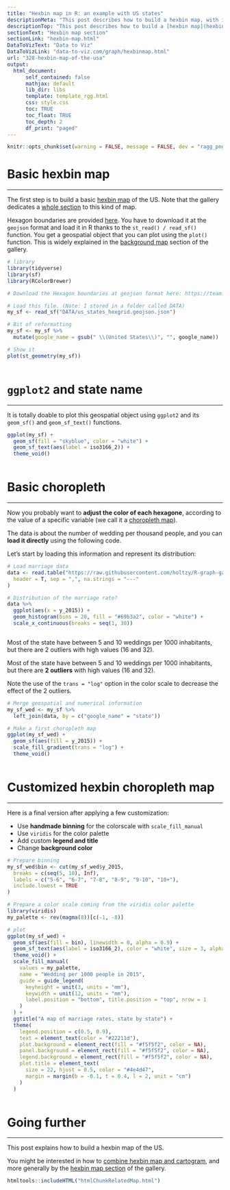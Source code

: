 ```yaml
---
title: "Hexbin map in R: an example with US states"
descriptionMeta: "This post describes how to build a hexbin map, with input data available at geojson format. It provides a step-by-step explanation and reproducible code."
descriptionTop: "This post describes how to build a [hexbin map](hexbin-map.html). It is based on a `geojson` file providing the **boundaries of US states** as hexagons."
sectionText: "Hexbin map section"
sectionLink: "hexbin-map.html"
DataToVizText: "Data to Viz"
DataToVizLink: "data-to-viz.com/graph/hexbinmap.html"
url: "328-hexbin-map-of-the-usa"
output:
  html_document:
      self_contained: false    
      mathjax: default
      lib_dir: libs
      template: template_rgg.html
      css: style.css
      toc: TRUE
      toc_float: TRUE
      toc_depth: 2
      df_print: "paged"
---
```



```r
knitr::opts_chunk$set(warning = FALSE, message = FALSE, dev = "ragg_png", dpi = 300)
```

<div class="container">




# Basic hexbin map
***

<div class = "row">

<div class = "col-md-6  col-sm-12 align-self-center">

The first step is to build a basic [hexbin map](hexbin-map.html) of the US. Note that the gallery dedicates a [whole section](hexbin-map.html) to this kind of map.

Hexagon boundaries are provided [here](https://team.carto.com/u/andrew/tables/andrew.us_states_hexgrid/public/map). You have to download it at the `geojson` format and load it in R thanks to the `st_read() / read_sf()` function. You get a geospatial object that you can plot using the `plot()` function. This is widely explained in the [background map](map.html) section of the gallery.

</div>


<div class = "col-md-6  col-sm-12">

```r
# library
library(tidyverse)
library(sf)
library(RColorBrewer)

# Download the Hexagon boundaries at geojson format here: https://team.carto.com/u/andrew/tables/andrew.us_states_hexgrid/public/map.

# Load this file. (Note: I stored in a folder called DATA)
my_sf <- read_sf("DATA/us_states_hexgrid.geojson.json")

# Bit of reformatting
my_sf <- my_sf %>%
  mutate(google_name = gsub(" \\(United States\\)", "", google_name))

# Show it
plot(st_geometry(my_sf))
```
</div>
</div>



```r
```














# `ggplot2` and state name
***

<div class = "row">

<div class = "col-md-6  col-sm-12 align-self-center">

It is totally doable to plot this geospatial object using `ggplot2` and its `geom_sf()` and `geom_sf_text()` functions.

</div>


<div class = "col-md-6  col-sm-12">

```r
ggplot(my_sf) +
  geom_sf(fill = "skyblue", color = "white") +
  geom_sf_text(aes(label = iso3166_2)) +
  theme_void()
```
</div>
</div>



```r
```










# Basic choropleth
***

<div class = "row">

<div class = "col-md-6  col-sm-12 align-self-center">

Now you probably want to **adjust the color of each hexagone**, according to the value of a specific variable (we call it a [choropleth map](chloropleth-map.html)). 

The data is about the number of wedding per thousand people, and you can **load it directly** using the following code.

Let's start by loading this information and represent its distribution:
</div>


<div class = "col-md-6  col-sm-12">

```r
# Load marriage data
data <- read.table("https://raw.githubusercontent.com/holtzy/R-graph-gallery/master/DATA/State_mariage_rate.csv",
  header = T, sep = ",", na.strings = "---"
)

# Distribution of the marriage rate?
data %>%
  ggplot(aes(x = y_2015)) +
  geom_histogram(bins = 20, fill = "#69b3a2", color = "white") +
  scale_x_continuous(breaks = seq(1, 30))
```
</div>
</div>



```r
```








<div class = "row">

<div class = "col-md-6  col-sm-12 align-self-center">

Most of the state have between 5 and 10 weddings per 1000 inhabitants, but there are 2 outliers with high values (16 and 32).

Most of the state have between 5 and 10 weddings per 1000 inhabitants, but there are **2 outliers** with high values (16 and 32).

Note the use of the `trans = "log"` option in the color scale to decrease the effect of the 2 outliers.
</div>


<div class = "col-md-6  col-sm-12">

```r
# Merge geospatial and numerical information
my_sf_wed <- my_sf %>%
  left_join(data, by = c("google_name" = "state"))

# Make a first choropleth map
ggplot(my_sf_wed) +
  geom_sf(aes(fill = y_2015)) +
  scale_fill_gradient(trans = "log") +
  theme_void()
```
</div>
</div>



```r
```

















# Customized hexbin choropleth map
***

Here is a final version after applying a few customization:

- Use **handmade binning** for the colorscale with `scale_fill_manual`
- Use `viridis` for the color palette
- Add custom **legend and title**
- Change **background color**


```r
# Prepare binning
my_sf_wed$bin <- cut(my_sf_wed$y_2015,
  breaks = c(seq(5, 10), Inf),
  labels = c("5-6", "6-7", "7-8", "8-9", "9-10", "10+"),
  include.lowest = TRUE
)

# Prepare a color scale coming from the viridis color palette
library(viridis)
my_palette <- rev(magma(8))[c(-1, -8)]

# plot
ggplot(my_sf_wed) +
  geom_sf(aes(fill = bin), linewidth = 0, alpha = 0.9) +
  geom_sf_text(aes(label = iso3166_2), color = "white", size = 3, alpha = 0.6) +
  theme_void() +
  scale_fill_manual(
    values = my_palette,
    name = "Wedding per 1000 people in 2015",
    guide = guide_legend(
      keyheight = unit(3, units = "mm"),
      keywidth = unit(12, units = "mm"),
      label.position = "bottom", title.position = "top", nrow = 1
    )
  ) +
  ggtitle("A map of marriage rates, state by state") +
  theme(
    legend.position = c(0.5, 0.9),
    text = element_text(color = "#22211d"),
    plot.background = element_rect(fill = "#f5f5f2", color = NA),
    panel.background = element_rect(fill = "#f5f5f2", color = NA),
    legend.background = element_rect(fill = "#f5f5f2", color = NA),
    plot.title = element_text(
      size = 22, hjust = 0.5, color = "#4e4d47",
      margin = margin(b = -0.1, t = 0.4, l = 2, unit = "cm")
    )
  )
```



```r
```










# Going further
***


This post explains how to build a hexbin map of the US.

You might be interested in how to [combine hexbin map and cartogram](332-hexbin-chloropleth-cartogram.html), and more generally by the [hexbin map section](hexbin-map.html) of the gallery.








<!-- Close container -->
</div>




```r
htmltools::includeHTML("htmlChunkRelatedMap.html")
```
